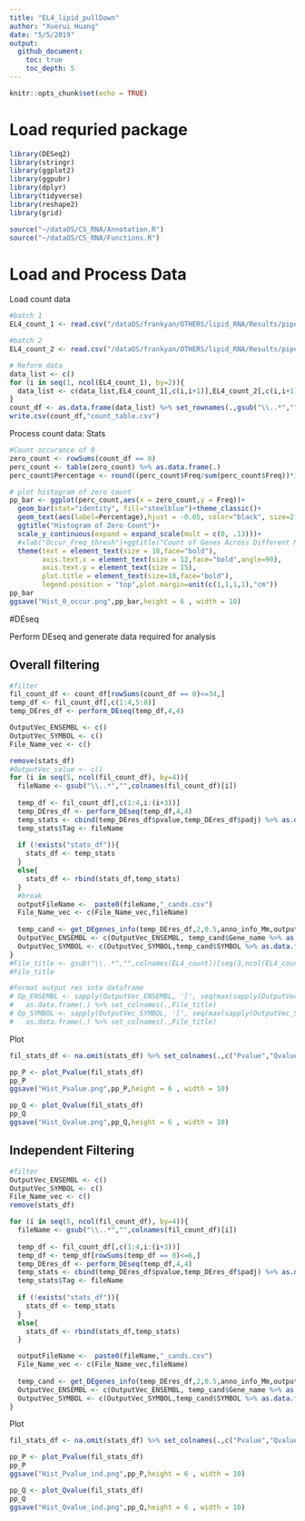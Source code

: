 ```yaml
---
title: "EL4_lipid_pullDown"
author: "Xuerui Huang"
date: "5/5/2019"
output: 
  github_document:
    toc: true
    toc_depth: 5
---
```


```r
knitr::opts_chunk$set(echo = TRUE)
```
# Load requried package
```r
library(DESeq2)
library(stringr)
library(ggplot2)
library(ggpubr)
library(dplyr)
library(tidyverse)
library(reshape2)
library(grid)

source("~/dataOS/CS_RNA/Annotation.R")
source("~/dataOS/CS_RNA/Functions.R")
```

# Load and Process Data
Load count data
```r
#batch 1
EL4_count_1 <- read.csv("/dataOS/frankyan/OTHERS/lipid_RNA/Results/pipeOutput/mm_lipidRNA-L1_2/countsTable/mm_lipidRNA-L1_2.EX.counts.table",sep = "\t") %>% .[,c(1,7:ncol(.))] %>% column_to_rownames(.,"Geneid")

#batch 2
EL4_count_2 <- read.csv("/dataOS/frankyan/OTHERS/lipid_RNA/Results/pipeOutput/mm_lipidRNA-L2/countsTable/mm_lipidRNA-L2.EX.counts.table",sep = "\t")  %>% .[,c(1,7:ncol(.))] %>% column_to_rownames(.,"Geneid") %>% .[,-c(7,8)]

# Reform data
data_list <- c()
for (i in seq(1, ncol(EL4_count_1), by=2)){
  data_list <- c(data_list,EL4_count_1[,c(i,i+1)],EL4_count_2[,c(i,i+1)])
}
count_df <- as.data.frame(data_list) %>% set_rownames(.,gsub("\\..*","", rownames(EL4_count_1)))
write.csv(count_df,"count_table.csv")
```

Process count data: Stats
```r
#Count occurance of 0
zero_count <- rowSums(count_df == 0)
perc_count <- table(zero_count) %>% as.data.frame(.)
perc_count$Percentage <- round((perc_count$Freq/sum(perc_count$Freq))*100 , 1) %>% paste0(.,"%")

# plot histogram of zero count
pp_bar <- ggplot(perc_count,aes(x = zero_count,y = Freq))+
  geom_bar(stat="identity", fill="steelblue")+theme_classic()+
  geom_text(aes(label=Percentage),hjust = -0.05, color="black", size=2.5,angle=90)+
  ggtitle("Histogram of Zero Count")+
  scale_y_continuous(expand = expand_scale(mult = c(0, .13)))+
  #xlab("Occur_Freq_thresh")+ggtitle("Count of Genes Across Different Num of Samples: Batch1")+
  theme(text = element_text(size = 18,face="bold"),
        axis.text.x = element_text(size = 12,face="bold",angle=90),
        axis.text.y = element_text(size = 15),
        plot.title = element_text(size=18,face="bold"),
        legend.position = "top",plot.margin=unit(c(1,1,1,1),"cm"))
pp_bar
ggsave("Hist_0_occur.png",pp_bar,height = 6 , width = 10)
```

#DEseq

Perform DEseq and generate data required for analysis

## Overall filtering
```r
#filter 
fil_count_df <- count_df[rowSums(count_df == 0)<=34,]
temp_df <- fil_count_df[,c(1:4,5:8)]
temp_DEres_df <- perform_DEseq(temp_df,4,4)

OutputVec_ENSEMBL <- c()
OutputVec_SYMBOL <- c()
File_Name_vec <- c()

remove(stats_df)
#OutputVec_value <- c()
for (i in seq(5, ncol(fil_count_df), by=4)){
  fileName <- gsub("\\..*","",colnames(fil_count_df)[i])
  
  temp_df <- fil_count_df[,c(1:4,i:(i+3))]
  temp_DEres_df <- perform_DEseq(temp_df,4,4)
  temp_stats <- cbind(temp_DEres_df$pvalue,temp_DEres_df$padj) %>% as.data.frame(.)
  temp_stats$Tag <- fileName
  
  if (!exists("stats_df")){
    stats_df <- temp_stats
  }
  else{
    stats_df <- rbind(stats_df,temp_stats)
  }
  #break
  outputFileName <-  paste0(fileName,"_cands.csv")
  File_Name_vec <- c(File_Name_vec,fileName)
  
  temp_cand <- get_DEgenes_info(temp_DEres_df,2,0.5,anno_info_Mm,outputFileName)
  OutputVec_ENSEMBL <- c(OutputVec_ENSEMBL, temp_cand$Gene_name %>% as.data.frame(.))
  OutputVec_SYMBOL <- c(OutputVec_SYMBOL,temp_cand$SYMBOL %>% as.data.frame(.))
}
#File_title <- gsub("\\..*","",colnames(EL4_count))[seq(3,ncol(EL4_count), by=2)]
#File_title

#Format output res into dataframe
# Op_ENSEMBL <- sapply(OutputVec_ENSEMBL, '[', seq(max(sapply(OutputVec_ENSEMBL, length)))) %>% 
#   as.data.frame(.) %>% set_colnames(.,File_title)
# Op_SYMBOL <- sapply(OutputVec_SYMBOL, '[', seq(max(sapply(OutputVec_SYMBOL, length)))) %>% 
#   as.data.frame(.) %>% set_colnames(.,File_title)
```
Plot 
```r
fil_stats_df <- na.omit(stats_df) %>% set_colnames(.,c("Pvalue","Qvalue","lable")) %>% as.data.frame(.)

pp_P <- plot_Pvalue(fil_stats_df)
pp_P
ggsave("Hist_Pvalue.png",pp_P,height = 6 , width = 10)

pp_Q <- plot_Qvalue(fil_stats_df)
pp_Q
ggsave("Hist_Qvalue.png",pp_Q,height = 6 , width = 10)
```

## Independent Filtering
```r
#filter 
OutputVec_ENSEMBL <- c()
OutputVec_SYMBOL <- c()
File_Name_vec <- c()
remove(stats_df)

for (i in seq(5, ncol(fil_count_df), by=4)){
  fileName <- gsub("\\..*","",colnames(fil_count_df)[i])
  
  temp_df <- fil_count_df[,c(1:4,i:(i+3))]
  temp_df <- temp_df[rowSums(temp_df == 0)<=6,]
  temp_DEres_df <- perform_DEseq(temp_df,4,4)
  temp_stats <- cbind(temp_DEres_df$pvalue,temp_DEres_df$padj) %>% as.data.frame(.)
  temp_stats$Tag <- fileName
  
  if (!exists("stats_df")){
    stats_df <- temp_stats
  }
  else{
    stats_df <- rbind(stats_df,temp_stats)
  }

  outputFileName <-  paste0(fileName,"_cands.csv")
  File_Name_vec <- c(File_Name_vec,fileName)
  
  temp_cand <- get_DEgenes_info(temp_DEres_df,2,0.5,anno_info_Mm,outputFileName)
  OutputVec_ENSEMBL <- c(OutputVec_ENSEMBL, temp_cand$Gene_name %>% as.data.frame(.))
  OutputVec_SYMBOL <- c(OutputVec_SYMBOL,temp_cand$SYMBOL %>% as.data.frame(.))
}
```
Plot 
```r
fil_stats_df <- na.omit(stats_df) %>% set_colnames(.,c("Pvalue","Qvalue","lable")) %>% as.data.frame(.)

pp_P <- plot_Pvalue(fil_stats_df)
pp_P
ggsave("Hist_Pvalue_ind.png",pp_P,height = 6 , width = 10)

pp_Q <- plot_Qvalue(fil_stats_df)
pp_Q
ggsave("Hist_Qvalue_ind.png",pp_Q,height = 6 , width = 10)
```
